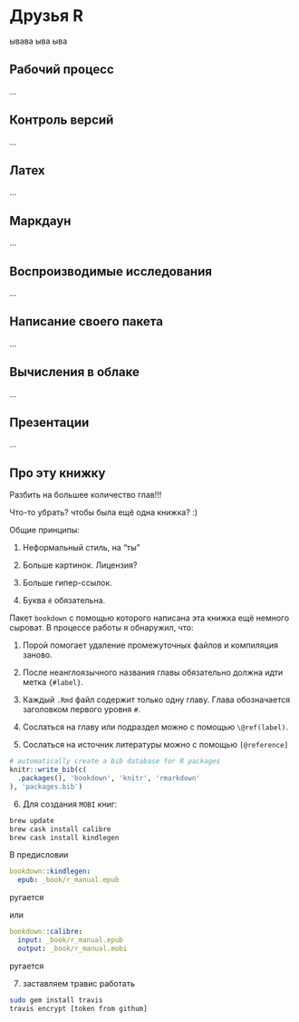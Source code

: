 # Друзья R {#friends_of_R}

ывава
ыва
ыва


## Рабочий процесс {#workflow}

...


## Контроль версий {#version_control}

...


## Латех {#latex}


...

## Маркдаун {#markdown}

...

## Воспроизводимые исследования {#reproducible_research}

...

## Написание своего пакета {#own_package}

...

## Вычисления в облаке {#cloud_computing}

...

## Презентации {#presentations}

...

## Про эту книжку {#this_book}


Разбить на большее количество глав!!!

Что-то убрать? чтобы была ещё одна книжка? :)


Общие принципы:

1. Неформальный стиль, на "ты"

2. Больше картинок. Лицензия?

3. Больше гипер-ссылок.

4. Буква `ё` обязательна.


Пакет `bookdown` с помощью которого написана эта книжка ещё немного сыроват. В процессе работы я обнаружил, что:

1. Порой помогает удаление промежуточных файлов и компиляция заново.

2. После неанглоязычного названия главы обязательно должна идти метка `{#label}`.

3. Каждый `.Rmd` файл содержит только одну главу. Глава обозначается заголовком первого уровня `#`.

4. Сослаться на главу или подраздел можно с помощью `\@ref(label)`. 

5. Сослаться на источник литературы можно с помощью `[@reference]`


```r
# automatically create a bib database for R packages
knitr::write_bib(c(
  .packages(), 'bookdown', 'knitr', 'rmarkdown'
), 'packages.bib')
```

6. Для создания `MOBI` книг:

```bash
brew update
brew cask install calibre
brew cask install kindlegen
```

В предисловии
```yaml
bookdown::kindlegen:
  epub: _book/r_manual.epub
```

ругается


или
```yaml
bookdown::calibre:
  input: _book/r_manual.epub
  output: _book/r_manual.mobi 
```

ругается


7. заставляем травис работать

```bash
sudo gem install travis
travis encrypt [token from githum]
```






